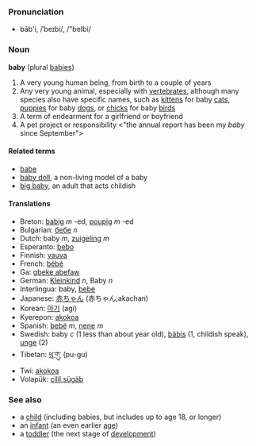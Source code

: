 ===Pronunciation===
*bāb'i, /ˈbeɪbi/, /"beIbi/

===Noun===
'''baby''' (plural [[babies]])

#A very young human being, from birth to a couple of years
#Any very young animal, especially with [[vertebrate]]s, although many species also have specific names, such as [[kitten]]s for baby [[cat]]s, [[puppy|puppies]] for baby [[dog]]s, or [[chick]]s for baby [[bird]]s
#A term of endearment for a girlfriend or boyfriend
#A pet project or responsibility <"the annual report has been my ''baby'' since September">

====Related terms====
*[[babe]]
*[[baby doll]], a non-living model of a baby
*[[big baby]], an adult that acts childish
====Translations====
*Breton: [[babig]] ''m'' -ed, [[poupig]] ''m'' -ed
*Bulgarian: [[бебе]] ''n''
*Dutch: baby ''m'', [[zuigeling]] ''m''
*Esperanto: [[bebo]]
*Finnish: [[vauva]]
*French: [[bébé]]
*Ga: [[gbeke abefaw]]
*German: [[Kleinkind]] ''n'', Baby ''n''
*Interlingua: baby, [[bebe]]
*Japanese: [[赤ちゃん]] (赤ちゃん;akachan)
*Korean: [[아기]] (agi)
*Kyerepon: [[akokoa]]
*Spanish: [[bebé]] ''m'', [[nene]] ''m''
*Swedish: baby ''c'' (1 less than about year old), [[bäbis]] (1, childish speak), [[unge]] (2)
*Tibetan: [[ཕུ་གུ་]] (pu-gu)
*Twi: [[akokoa]]
*Volapük: [[cilil]],[[sügäb]]

===See also===
*a [[child]] (including babies, but includes up to age 18, or longer)
*an [[infant]] (an even earlier [[age]])
*a [[toddler]] (the next stage of [[develop]]ment)
